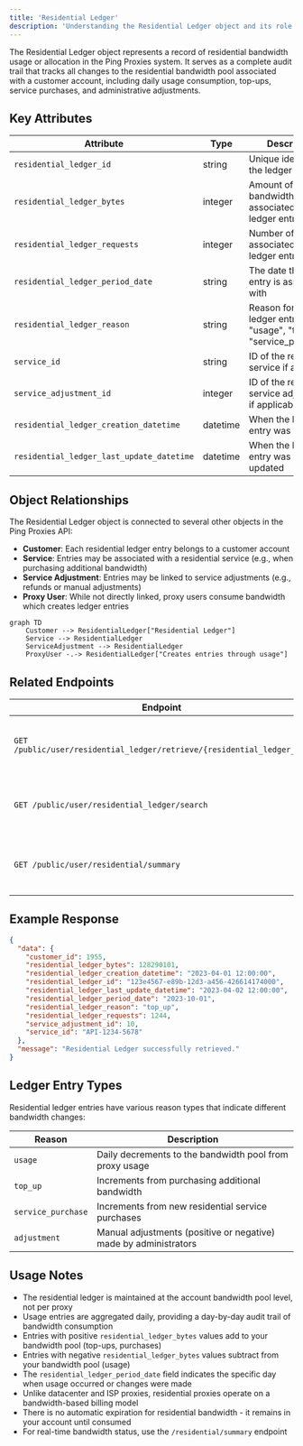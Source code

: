 ```yaml
---
title: 'Residential Ledger'
description: 'Understanding the Residential Ledger object and its role in the Ping Proxies API'
---
```


The Residential Ledger object represents a record of residential bandwidth usage or allocation in the Ping Proxies system. It serves as a complete audit trail that tracks all changes to the residential bandwidth pool associated with a customer account, including daily usage consumption, top-ups, service purchases, and administrative adjustments.

## Key Attributes

| Attribute | Type | Description |
|-----------|------|-------------|
| `residential_ledger_id` | string | Unique identifier for the ledger entry |
| `residential_ledger_bytes` | integer | Amount of bandwidth in bytes associated with this ledger entry |
| `residential_ledger_requests` | integer | Number of requests associated with this ledger entry |
| `residential_ledger_period_date` | string | The date this ledger entry is associated with |
| `residential_ledger_reason` | string | Reason for the ledger entry (e.g., "usage", "top_up", "service_purchase") |
| `service_id` | string | ID of the related service if applicable |
| `service_adjustment_id` | integer | ID of the related service adjustment if applicable |
| `residential_ledger_creation_datetime` | datetime | When the ledger entry was created |
| `residential_ledger_last_update_datetime` | datetime | When the ledger entry was last updated |

## Object Relationships

The Residential Ledger object is connected to several other objects in the Ping Proxies API:

- **Customer**: Each residential ledger entry belongs to a customer account
- **Service**: Entries may be associated with a residential service (e.g., when purchasing additional bandwidth)
- **Service Adjustment**: Entries may be linked to service adjustments (e.g., refunds or manual adjustments)
- **Proxy User**: While not directly linked, proxy users consume bandwidth which creates ledger entries

```mermaid
graph TD
    Customer --> ResidentialLedger["Residential Ledger"]
    Service --> ResidentialLedger
    ServiceAdjustment --> ResidentialLedger
    ProxyUser -.-> ResidentialLedger["Creates entries through usage"]
```

## Related Endpoints

| Endpoint | Description |
|----------|-------------|
| `GET /public/user/residential_ledger/retrieve/{residential_ledger_id}` | Retrieve a specific residential ledger entry |
| `GET /public/user/residential_ledger/search` | Search residential ledger entries with filters |
| `GET /public/user/residential/summary` | Get a summary of residential bandwidth status |

## Example Response

```json
{
  "data": {
    "customer_id": 1955,
    "residential_ledger_bytes": 128290101,
    "residential_ledger_creation_datetime": "2023-04-01 12:00:00",
    "residential_ledger_id": "123e4567-e89b-12d3-a456-426614174000",
    "residential_ledger_last_update_datetime": "2023-04-02 12:00:00",
    "residential_ledger_period_date": "2023-10-01",
    "residential_ledger_reason": "top_up",
    "residential_ledger_requests": 1244,
    "service_adjustment_id": 10,
    "service_id": "API-1234-5678"
  },
  "message": "Residential Ledger successfully retrieved."
}
```

## Ledger Entry Types

Residential ledger entries have various reason types that indicate different bandwidth changes:

| Reason | Description |
|--------|-------------|
| `usage` | Daily decrements to the bandwidth pool from proxy usage |
| `top_up` | Increments from purchasing additional bandwidth |
| `service_purchase` | Increments from new residential service purchases |
| `adjustment` | Manual adjustments (positive or negative) made by administrators |

## Usage Notes

- The residential ledger is maintained at the account bandwidth pool level, not per proxy
- Usage entries are aggregated daily, providing a day-by-day audit trail of bandwidth consumption
- Entries with positive `residential_ledger_bytes` values add to your bandwidth pool (top-ups, purchases)
- Entries with negative `residential_ledger_bytes` values subtract from your bandwidth pool (usage)
- The `residential_ledger_period_date` field indicates the specific day when usage occurred or changes were made
- Unlike datacenter and ISP proxies, residential proxies operate on a bandwidth-based billing model
- There is no automatic expiration for residential bandwidth - it remains in your account until consumed
- For real-time bandwidth status, use the `/residential/summary` endpoint